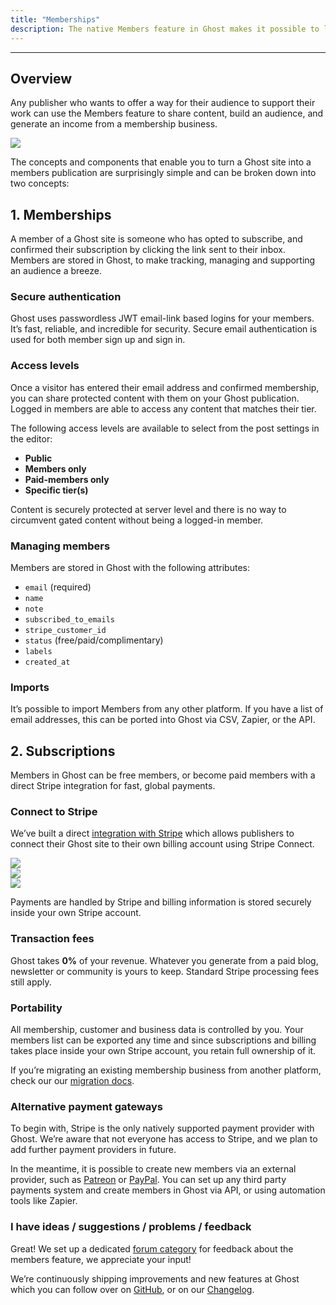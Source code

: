 ```yaml
---
title: "Memberships"
description: The native Members feature in Ghost makes it possible to launch a membership business from any Ghost publication, with member signup, paid subscriptions and email newsletters built-in.
---
```


***

## Overview

Any publisher who wants to offer a way for their audience to support their work can use the Members feature to share content, build an audience, and generate an income from a membership business.

<Frame>
  <img src="/images/aa9afb93-ghost-sites_hud78661df9259815cb29707ecbfccff73_228853_1500x0_resize_q100_h2_box_3.webp" />
</Frame>

The concepts and components that enable you to turn a Ghost site into a members publication are surprisingly simple and can be broken down into two concepts:

## 1. Memberships

A member of a Ghost site is someone who has opted to subscribe, and confirmed their subscription by clicking the link sent to their inbox. Members are stored in Ghost, to make tracking, managing and supporting an audience a breeze.

### Secure authentication

Ghost uses passwordless JWT email-link based logins for your members. It’s fast, reliable, and incredible for security. Secure email authentication is used for both member sign up and sign in.

### Access levels

Once a visitor has entered their email address and confirmed membership, you can share protected content with them on your Ghost publication. Logged in members are able to access any content that matches their tier.

The following access levels are available to select from the post settings in the editor:

* **Public**
* **Members only**
* **Paid-members only**
* **Specific tier(s)**

Content is securely protected at server level and there is no way to circumvent gated content without being a logged-in member.

### Managing members

Members are stored in Ghost with the following attributes:

* `email` (required)
* `name`
* `note`
* `subscribed_to_emails`
* `stripe_customer_id`
* `status` (free/paid/complimentary)
* `labels`
* `created_at`

### Imports

It’s possible to import Members from any other platform. If you have a list of email addresses, this can be ported into Ghost via CSV, Zapier, or the API.

## 2. Subscriptions

Members in Ghost can be free members, or become paid members with a direct Stripe integration for fast, global payments.

### Connect to Stripe

We’ve built a direct [integration with Stripe](https://ghost.org/integrations/stripe/) which allows publishers to connect their Ghost site to their own billing account using Stripe Connect.

<Frame caption={`Search "Tiers" or "Stripe" in your settings to find the Connect to Stripe button.`}>
  <img src="/images/stripe-step-1.webp" />
</Frame>
<br />
<Frame caption="Make sure you're signed up for a Stripe account.">
  <img src="/images/stripe-step-2.webp" />
</Frame>
<br />
<Frame caption="Follow the instructions to connect your Stripe account and generate your secure key.">
  <img src="/images/stripe-step-3.webp" />
</Frame>

Payments are handled by Stripe and billing information is stored securely inside your own Stripe account.

### Transaction fees

Ghost takes **0%** of your revenue. Whatever you generate from a paid blog, newsletter or community is yours to keep. Standard Stripe processing fees still apply.

### Portability

All membership, customer and business data is controlled by you. Your members list can be exported any time and since subscriptions and billing takes place inside your own Stripe account, you retain full ownership of it.

If you’re migrating an existing membership business from another platform, check our our [migration docs](/migration/).

### Alternative payment gateways

To begin with, Stripe is the only natively supported payment provider with Ghost. We’re aware that not everyone has access to Stripe, and we plan to add further payment providers in future.

In the meantime, it is possible to create new members via an external provider, such as [Patreon](https://ghost.org/integrations/patreon/) or [PayPal](https://ghost.org/integrations/paypal/). You can set up any third party payments system and create members in Ghost via API, or using automation tools like Zapier.

### I have ideas / suggestions / problems / feedback

Great! We set up a dedicated [forum category](https://forum.ghost.org/c/members) for feedback about the members feature, we appreciate your input!

We’re continuously shipping improvements and new features at Ghost which you can follow over on [GitHub](https://github.com/tryghost/ghost), or on our [Changelog](https://ghost.org/changelog/).